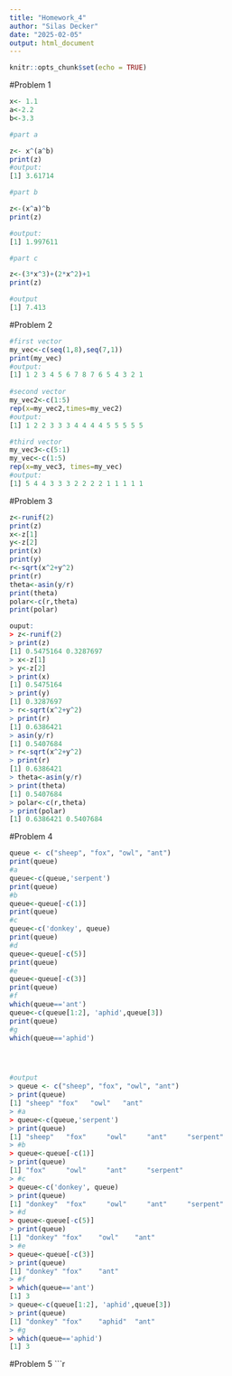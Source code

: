 ---
title: "Homework_4"
author: "Silas Decker"
date: "2025-02-05"
output: html_document
---

```{r setup, include=FALSE}
knitr::opts_chunk$set(echo = TRUE)
```

#Problem 1 

```{r}
x<- 1.1
a<-2.2
b<-3.3

#part a 

z<- x^(a^b)
print(z)
#output: 
[1] 3.61714

#part b 

z<-(x^a)^b
print(z)

#output: 
[1] 1.997611

#part c

z<-(3*x^3)+(2*x^2)+1
print(z)

#output
[1] 7.413

```

#Problem 2

```{r}
#first vector
my_vec<-c(seq(1,8),seq(7,1))    
print(my_vec)
#output: 
[1] 1 2 3 4 5 6 7 8 7 6 5 4 3 2 1
 
#second vector
my_vec2<-c(1:5)
rep(x=my_vec2,times=my_vec2)
#output: 
[1] 1 2 2 3 3 3 4 4 4 4 5 5 5 5 5

#third vector 
my_vec3<-c(5:1)
my_vec<-c(1:5)
rep(x=my_vec3, times=my_vec)
#output: 
[1] 5 4 4 3 3 3 2 2 2 2 1 1 1 1 1

```
#Problem 3

```{r}
z<-runif(2)
print(z)
x<-z[1]
y<-z[2]
print(x)
print(y)
r<-sqrt(x^2+y^2)
print(r)
theta<-asin(y/r)
print(theta)
polar<-c(r,theta)
print(polar)

ouput: 
> z<-runif(2)
> print(z)
[1] 0.5475164 0.3287697
> x<-z[1]
> y<-z[2]
> print(x)
[1] 0.5475164
> print(y)
[1] 0.3287697
> r<-sqrt(x^2+y^2)
> print(r)
[1] 0.6386421
> asin(y/r)
[1] 0.5407684
> r<-sqrt(x^2+y^2)
> print(r)
[1] 0.6386421
> theta<-asin(y/r)
> print(theta)
[1] 0.5407684
> polar<-c(r,theta)
> print(polar)
[1] 0.6386421 0.5407684


```

#Problem 4

```{r}
queue <- c("sheep", "fox", "owl", "ant")
print(queue)
#a
queue<-c(queue,'serpent')
print(queue)
#b
queue<-queue[-c(1)]
print(queue)
#c
queue<-c('donkey', queue)
print(queue)
#d
queue<-queue[-c(5)]
print(queue)
#e
queue<-queue[-c(3)]
print(queue)
#f
which(queue=='ant')
queue<-c(queue[1:2], 'aphid',queue[3])
print(queue)
#g
which(queue=='aphid')




#output
> queue <- c("sheep", "fox", "owl", "ant")
> print(queue)
[1] "sheep" "fox"   "owl"   "ant"  
> #a
> queue<-c(queue,'serpent')
> print(queue)
[1] "sheep"   "fox"     "owl"     "ant"     "serpent"
> #b
> queue<-queue[-c(1)]
> print(queue)
[1] "fox"     "owl"     "ant"     "serpent"
> #c
> queue<-c('donkey', queue)
> print(queue)
[1] "donkey"  "fox"     "owl"     "ant"     "serpent"
> #d
> queue<-queue[-c(5)]
> print(queue)
[1] "donkey" "fox"    "owl"    "ant"   
> #e
> queue<-queue[-c(3)]
> print(queue)
[1] "donkey" "fox"    "ant"   
> #f
> which(queue=='ant')
[1] 3
> queue<-c(queue[1:2], 'aphid',queue[3])
> print(queue)
[1] "donkey" "fox"    "aphid"  "ant"   
> #g
> which(queue=='aphid')
[1] 3 

```
#Problem 5
```{r}



